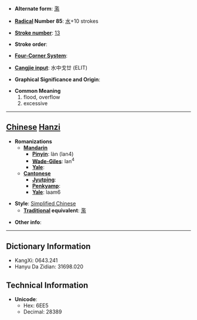 * '''Alternate form''': [[濫]]

* '''[[Wiktionary:Chinese radical index| Radical]] Number 85''': [[Wiktionary:Chinese radical index 水|水]]+10 strokes

* '''[[Wiktionary:Chinese total strokes index|Stroke number]]''': [[Wiktionary:Chinese total strokes index 13|13]]

* '''Stroke order''': 

* '''[[Wiktionary:Chinese four corner index|Four-Corner System]]''': 

* '''[[Wiktionary:Chinese Cangjie index|Cangjie input]]''': 水中戈廿 (ELIT)

* '''Graphical Significance and Origin''': 

* '''Common Meaning'''
*#flood, overflow
*# excessive


----

== [[Chinese]] [[Hanzi]] ==

* '''Romanizations'''
** '''[[Mandarin]]'''
*** '''[[Pinyin]]''': làn (lan4)
*** '''[[Wade-Giles]]''': lan<sup>4</sup>
*** '''[[Yale]]''': 
** '''[[Cantonese]]'''
*** '''[[Jyutping]]''':
*** '''[[Penkyamp]]''': 
*** '''[[Yale]]''': laam6

* '''Style''': [[Simplified Chinese]] 
** '''[[Traditional Chinese|Traditional]] equivalent''': [[濫]]

* '''Other info''': 

----

== Dictionary Information ==

* KangXi: 0643.241
* Hanyu Da Zidian: 31698.020

== Technical Information ==

* '''Unicode''':
** Hex: 6EE5
** Decimal: 28389